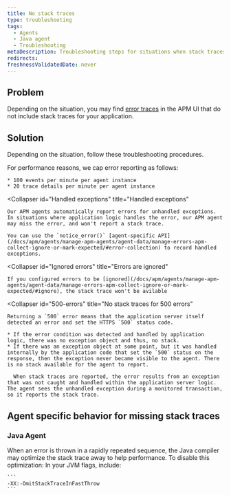 ```yaml
---
title: No stack traces 
type: troubleshooting
tags:
  - Agents
  - Java agent
  - Troubleshooting
metaDescription: Troubleshooting steps for situations when stack traces are missing for error traces with your New Relic Java app.
redirects:
freshnessValidatedDate: never
---
```


## Problem

Depending on the situation, you may find [error traces](/docs/apm/applications-menu/error-analytics/error-analytics-manage-error-traces) in the APM UI that do not include stack traces for your application.

## Solution

Depending on the situation, follow these troubleshooting procedures.

<CollapserGroup>
  <Collapser
    id="Caps on error reporting"
    title="Caps on error reporting"
  >
    For performance reasons, we cap error reporting as follows:

    * 100 events per minute per agent instance
    * 20 trace details per minute per agent instance
  </Collapser>

  <Collapser
    id="Handled exceptions"
    title="Handled exceptions"
  >
    Our APM agents automatically report errors for unhandled exceptions. In situations where application logic handles the error, our APM agent may miss the error, and won't report a stack trace.

    You can use the `notice_error()` [agent-specific API](/docs/apm/agents/manage-apm-agents/agent-data/manage-errors-apm-collect-ignore-or-mark-expected/#error-collection) to record handled exceptions.
  </Collapser>

  <Collapser
    id="Ignored errors"
    title="Errors are ignored"
  >
    If you configured errors to be [ignored](/docs/apm/agents/manage-apm-agents/agent-data/manage-errors-apm-collect-ignore-or-mark-expected/#ignore), the stack trace won't be avilable
  </Collapser>

  <Collapser
    id="500-errors"
    title="No stack traces for 500 errors"
  >
    Returning a `500` error means that the application server itself detected an error and set the HTTPS `500` status code.

    * If the error condition was detected and handled by application logic, there was no exception object and thus, no stack.
    * If there was an exception object at some point, but it was handled internally by the application code that set the `500` status on the response, then the exception never became visible to the agent. There is no stack available for the agent to report.

      When stack traces are reported, the error results from an exception that was not caught and handled within the application server logic. The agent sees the unhandled exception during a monitored transaction, so it reports the stack trace.
  </Collapser>
</CollapserGroup>

## Agent specific behavior for missing stack traces

### Java Agent

<CollapserGroup>
  <Collapser
    id="repeated-errors"
    title="No stack traces for rapidly repeated errors"
  >
    When an error is thrown in a rapidly repeated sequence, the Java compiler may optimize the stack trace away to help performance. To disable this optimization: In your JVM flags, include:

    ```
    -XX:-OmitStackTraceInFastThrow
    ```
  </Collapser>
</CollapserGroup>
